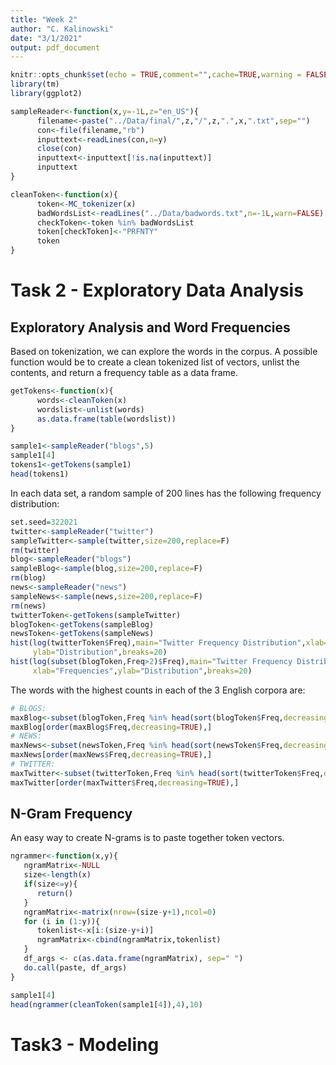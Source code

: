 ```yaml
---
title: "Week 2"
author: "C. Kalinowski"
date: "3/1/2021"
output: pdf_document
---
```


```r
knitr::opts_chunk$set(echo = TRUE,comment="",cache=TRUE,warning = FALSE)
library(tm)
library(ggplot2)

sampleReader<-function(x,y=-1L,z="en_US"){
      filename<-paste("../Data/final/",z,"/",z,".",x,".txt",sep="")
      con<-file(filename,"rb")
      inputtext<-readLines(con,n=y)
      close(con)
      inputtext<-inputtext[!is.na(inputtext)]
      inputtext
}

cleanToken<-function(x){
      token<-MC_tokenizer(x)
      badWordsList<-readLines("../Data/badwords.txt",n=-1L,warn=FALSE)
      checkToken<-token %in% badWordsList
      token[checkToken]<-"PRFNTY"
      token
}
```

# Task 2 - Exploratory Data Analysis

## Exploratory Analysis and Word Frequencies

Based on tokenization, we can explore the words in the corpus. A possible function would be to create a clean tokenized list of vectors, unlist the contents, and return a frequency table as a data frame.

```R

getTokens<-function(x){
      words<-cleanToken(x)
      wordslist<-unlist(words)
      as.data.frame(table(wordslist))
}

sample1<-sampleReader("blogs",5)
sample1[4]
tokens1<-getTokens(sample1)
head(tokens1)

```

In each data set, a random sample of 200 lines has the following frequency distribution:

```R
set.seed=322021
twitter<-sampleReader("twitter")
sampleTwitter<-sample(twitter,size=200,replace=F)
rm(twitter)
blog<-sampleReader("blogs")
sampleBlog<-sample(blog,size=200,replace=F)
rm(blog)
news<-sampleReader("news")
sampleNews<-sample(news,size=200,replace=F)
rm(news)
twitterToken<-getTokens(sampleTwitter)
blogToken<-getTokens(sampleBlog)
newsToken<-getTokens(sampleNews)
hist(log(twitterToken$Freq),main="Twitter Frequency Distribution",xlab="Frequencies",
     ylab="Distribution",breaks=20)
hist(log(subset(blogToken,Freq>2)$Freq),main="Twitter Frequency Distributions greater than 2",
     xlab="Frequencies",ylab="Distribution",breaks=20)

```


The words with the highest counts in each of the 3 English corpora are:

```R
# BLOGS:
maxBlog<-subset(blogToken,Freq %in% head(sort(blogToken$Freq,decreasing=TRUE),10))
maxBlog[order(maxBlog$Freq,decreasing=TRUE),]
# NEWS:
maxNews<-subset(newsToken,Freq %in% head(sort(newsToken$Freq,decreasing=TRUE),10))
maxNews[order(maxNews$Freq,decreasing=TRUE),]
# TWITTER:
maxTwitter<-subset(twitterToken,Freq %in% head(sort(twitterToken$Freq,decreasing=TRUE),10))
maxTwitter[order(maxTwitter$Freq,decreasing=TRUE),]

```
## N-Gram Frequency

An easy way to create N-grams is to paste together token vectors.

```R

ngrammer<-function(x,y){
   ngramMatrix<-NULL
   size<-length(x)
   if(size<=y){
      return()
   }
   ngramMatrix<-matrix(nrow=(size-y+1),ncol=0)
   for (i in (1:y)){
      tokenlist<-x[i:(size-y+i)]
      ngramMatrix<-cbind(ngramMatrix,tokenlist)
   }
   df_args <- c(as.data.frame(ngramMatrix), sep=" ")
   do.call(paste, df_args)
}

sample1[4]
head(ngrammer(cleanToken(sample1[4]),4),10)

```

\pagebreak

# Task3 - Modeling

```R

```